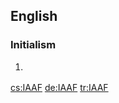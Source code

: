 ==English==

===Initialism===
{{en-initialism}}

# {{sports}} {{initialism of|w:International Association of Athletics Federations|International Association of Athletics Federations}}

[[cs:IAAF]]
[[de:IAAF]]
[[tr:IAAF]]